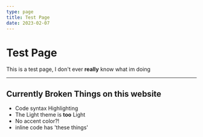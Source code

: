 ```yaml
---
type: page
title: Test Page
date: 2023-02-07
---
```


# Test Page

This is a test page, I don't ever **really** know what im doing

---

## Currently Broken Things on this website
- Code syntax Highlighting
- The Light theme is **too** Light
- No accent color?!
- inline code has 'these things'